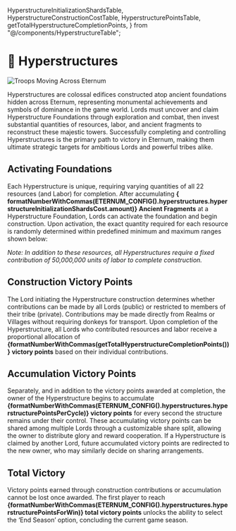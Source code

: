   HyperstructureInitializationShardsTable,
  HyperstructureConstructionCostTable,
  HyperstructurePointsTable,
  getTotalHyperstructureCompletionPoints,
} from "@/components/HyperstructureTable";

# 💠 Hyperstructures

<img src="/images/covers/07.png" alt="Troops Moving Across Eternum" className="w-full rounded-lg my-6" />

Hyperstructures are colossal edifices constructed atop ancient foundations hidden across Eternum, representing
monumental achievements and symbols of dominance in the game world. Lords must uncover and claim Hyperstructure
Foundations through exploration and combat, then invest substantial quantities of resources, labor, and ancient
fragments to reconstruct these majestic towers. Successfully completing and controlling Hyperstructures is the primary
path to victory in Eternum, making them ultimate strategic targets for ambitious Lords and powerful tribes alike.

## Activating Foundations

Each Hyperstructure is unique, requiring varying quantities of all 22 resources (and Labor) for completion. After
accumulating **{ formatNumberWithCommas(ETERNUM_CONFIG().hyperstructures.hyperstructureInitializationShardsCost.amount)}
Ancient Fragments** at a Hyperstructure Foundation, Lords can activate the foundation and begin construction. Upon
activation, the exact quantity required for each resource is randomly determined within predefined minimum and maximum
ranges shown below:

<HyperstructureInitializationShardsTable />

<HyperstructureConstructionCostTable />

_Note: In addition to these resources, all Hyperstructures require a fixed contribution of 50,000,000 units of labor to
complete construction._

## Construction Victory Points

The Lord initiating the Hyperstructure construction determines whether contributions can be made by all Lords (public)
or restricted to members of their tribe (private). Contributions may be made directly from Realms or Villages without
requiring donkeys for transport. Upon completion of the Hyperstructure, all Lords who contributed resources and labor
receive a proportional allocation of **{formatNumberWithCommas(getTotalHyperstructureCompletionPoints())} victory
points** based on their individual contributions.

## Accumulation Victory Points

Separately, and in addition to the victory points awarded at completion, the owner of the Hyperstructure begins to
accumulate **{formatNumberWithCommas(ETERNUM_CONFIG().hyperstructures.hyperstructurePointsPerCycle)} victory points**
for every second the structure remains under their control. These accumulating victory points can be shared among
multiple Lords through a customizable share split, allowing the owner to distribute glory and reward cooperation. If a
Hyperstructure is claimed by another Lord, future accumulated victory points are redirected to the new owner, who may
similarly decide on sharing arrangements.

## Total Victory

Victory points earned through construction contributions or accumulation cannot be lost once awarded. The first player
to reach **{formatNumberWithCommas(ETERNUM_CONFIG().hyperstructures.hyperstructurePointsForWin)} total victory points**
unlocks the ability to select the ‘End Season’ option, concluding the current game season.

<HyperstructurePointsTable />
